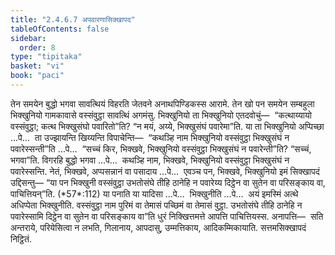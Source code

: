 ```yaml
---
title: "2.4.6.7 अपवारणासिक्खापद"
tableOfContents: false
sidebar:
  order: 8
type: "tipitaka"
basket: "vi"
book: "paci"
---
```



<DynamicBreadcrumb />

<Division number="1050" book="paci">

<Paragraph number="3152" book="paci">
तेन समयेन बुद्धो भगवा सावत्थियं विहरति जेतवने अनाथपिण्डिकस्स आरामे. तेन खो पन समयेन सम्बहुला भिक्खुनियो गामकावासे वस्संवुट्ठा सावत्थिं अगमंसु. भिक्खुनियो ता भिक्खुनियो एतदवोचुं—  “कत्थाय्यायो वस्संवुट्ठा; कत्थ भिक्खुसंघो पवारितो”ति? “न मयं, अय्ये, भिक्खुसंघं पवारेमा”ति.
</Paragraph>

<Paragraph number="3153" book="paci">
या ता भिक्खुनियो अप्पिच्छा …पे…  ता उज्झायन्ति खिय्यन्ति विपाचेन्ति—  “कथञ्हि नाम भिक्खुनियो वस्संवुट्ठा भिक्खुसंघं न पवारेस्सन्ती”ति …पे…  “सच्चं किर, भिक्खवे, भिक्खुनियो वस्संवुट्ठा भिक्खुसंघं न पवारेन्ती”ति? “सच्चं, भगवा”ति. विगरहि बुद्धो भगवा …पे…  कथञ्हि नाम, भिक्खवे, भिक्खुनियो वस्संवुट्ठा भिक्खुसंघं न पवारेस्सन्ति. नेतं, भिक्खवे, अप्पसन्नानं वा पसादाय …पे…  एवञ्च पन, भिक्खवे, भिक्खुनियो इमं सिक्खापदं उद्दिसन्तु—
</Paragraph>

</Division>
<Division number="1051" book="paci">

<Paragraph number="3154" book="paci">
<Emphasis>“या पन भिक्खुनी वस्संवुट्ठा उभतोसंघे तीहि ठानेहि न पवारेय्य दिट्ठेन वा सुतेन वा परिसङ्काय वा, पाचित्तियन्”</Emphasis>ति. (*57*:<Emphasis>112</Emphasis>)
</Paragraph>

</Division>
<Division number="1052" book="paci">

<Paragraph number="3155" book="paci">
<Emphasis>या पना</Emphasis>ति या यादिसा …पे…  <Emphasis>भिक्खुनी</Emphasis>ति …पे…  अयं इमस्मिं अत्थे अधिप्पेता भिक्खुनीति.
</Paragraph>

<Paragraph number="3156" book="paci">
<Emphasis>वस्संवुट्ठा</Emphasis> नाम पुरिमं वा तेमासं पच्छिमं वा तेमासं वुट्ठा. उभतोसंघे तीहि ठानेहि न पवारेस्सामि दिट्ठेन वा सुतेन वा परिसङ्काय वा”ति धुरं निक्खित्तमत्ते आपत्ति पाचित्तियस्स.
</Paragraph>

</Division>
<Division number="1053" book="paci">

<Paragraph number="3157" book="paci">
अनापत्ति—  सति अन्तराये, परियेसित्वा न लभति, गिलानाय, आपदासु, उम्मत्तिकाय, आदिकम्मिकायाति.

</Paragraph>
</Division>

<Paragraph number="3158" type="center" book="paci">
सत्तमसिक्खापदं निट्ठितं.
</Paragraph>